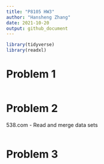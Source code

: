 ```yaml
---
title: "P8105 HW3"
author: "Hansheng Zhang"
date: 2021-10-20
output: github_document
---
```


```r
library(tidyverse)
library(readxl)
```

# Problem 1



``` r

```


# Problem 2

538.com - Read and merge data sets

```r

```

# Problem 3

```r

```